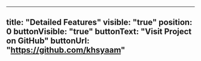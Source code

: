 ---
title: "Detailed Features"
visible: "true"
position: 0
buttonVisible: "true"
buttonText: "Visit Project on GitHub"
buttonUrl: "https://github.com/khsyaam"
----